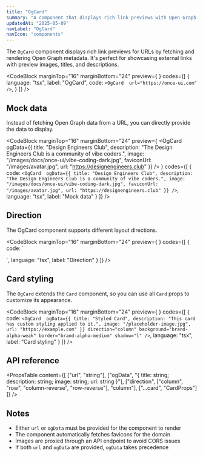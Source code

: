 ```yaml
---
title: "OgCard"
summary: "A component that displays rich link previews with Open Graph metadata for URLs."
updatedAt: "2025-05-09"
navLabel: "OgCard"
navIcon: "components"
---
```


The `OgCard` component displays rich link previews for URLs by fetching and rendering Open Graph metadata. It's perfect for showcasing external links with preview images, titles, and descriptions.

<CodeBlock
  marginTop="16"
  marginBottom="24"
  preview={
    <OgCard 
      url="https://once-ui.com"
    />
  }
  codes={[
    {
      language: "tsx",
      label: "OgCard",
      code:
`<OgCard 
    url="https://once-ui.com"
/>`,
    }
  ]}
/>

## Mock data

Instead of fetching Open Graph data from a URL, you can directly provide the data to display.

<CodeBlock
  marginTop="16"
  marginBottom="24"
  preview={
    <OgCard 
      ogData={{
        title: "Design Engineers Club",
        description: "The Design Engineers Club is a community of vibe coders.",
        image: "/images/docs/once-ui/vibe-coding-dark.jpg",
        faviconUrl: "/images/avatar.jpg",
        url: "https://designengineers.club"
      }}
    />
  }
  codes={[
    {
      code:
`<OgCard 
    ogData={{
      title: "Design Engineers Club",
      description: "The Design Engineers Club is a community of vibe coders.",
      image: "/images/docs/once-ui/vibe-coding-dark.jpg",
      faviconUrl: "/images/avatar.jpg",
      url: "https://designengineers.club"
    }}
/>`,
      language: "tsx",
      label: "Mock data"
    }
  ]}
/>

## Direction

The OgCard component supports different layout directions.

<CodeBlock
  marginTop="16"
  marginBottom="24"
  preview={
    <Column gap="16">
      <OgCard 
        url="https://once-ui.com/about"
        direction="row"
      />
      <OgCard 
        url="https://once-ui.com/products"
        direction="row-reverse"
      />
    </Column>
  }
  codes={[
    {
      code:
`<OgCard 
    url="https://once-ui.com/about"
    direction="row"
/>

<OgCard 
    url="https://once-ui.com/products"
    direction="row-reverse"
/>`,
      language: "tsx",
      label: "Direction"
    }
  ]}
/>

## Card styling

The `OgCard` extends the `Card` component, so you can use all `Card` props to customize its appearance.

<CodeBlock
  marginTop="16"
  marginBottom="24"
  preview={
    <OgCard 
      url="https://once-ui.com/customize"
      background="brand-alpha-weak"
      border="brand-alpha-medium"
      shadow="l"
    />
  }
  codes={[
    {
      code:
`<OgCard 
    ogData={{
        title: "Styled Card",
        description: "This card has custom styling applied to it.",
        image: "/placeholder-image.jpg",
        url: "https://example.com"
    }}
    direction="column"
    background="brand-alpha-weak"
    border="brand-alpha-medium"
    shadow="l"
/>`,
      language: "tsx",
      label: "Card styling"
    }
  ]}
/>

## API reference

<PropsTable
  content={[
    ["url", "string"],
    ["ogData", "{ title: string; description: string; image: string; url: string }"],
    ["direction", ["column", "row", "column-reverse", "row-reverse"], "column"],
    ["...card", "CardProps"]
  ]}
/>

## Notes

- Either `url` or `ogData` must be provided for the component to render
- The component automatically fetches favicons for the domain
- Images are proxied through an API endpoint to avoid CORS issues
- If both `url` and `ogData` are provided, `ogData` takes precedence